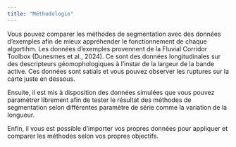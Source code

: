 ```yaml
---
title: "Méthodologie"
---
```


Vous pouvez comparer les méthodes de segmentation avec des données d'exemples afin de mieux appréhender le fonctionnement de chaque algortihm. Les données d'exemples provennent de la Fluvial Corridor Toolbox (Dunesmes et al., 2024). Ce sont des données longitudinales sur des descripteurs géomophologiques à l'instar de la largeur de la bande active. Ces données sont satials et vous pouvez observer les ruptures sur la carte juste en dessous.

Ensuite, il est mis à disposition des données simulées que vous pouvez paramétrer librement afin de tester le résultat des méthodes de segmentation selon différentes paramètre de série comme la variation de la longueur.

Enfin, il vous est possible d'importer vos propres données pour appliquer et comparer les méthodes selon vos propres objectifs.
